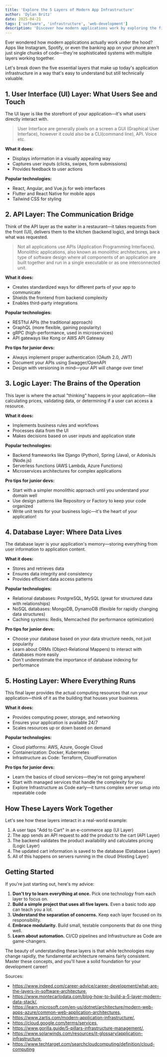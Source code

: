 ```yaml
---
title: 'Explore the 5 Layers of Modern App Infrastructure'
author: 'Dylan Britz'
date: 2025-04-21
tags: ['software', 'infrastructure', 'web-development']
description: 'Discover how modern applications work by exploring the five essential layers of app infrastructure, from UI to hosting.'
---
```


Ever wondered how modern applications actually work under the hood? Apps like Instagram, Spotify, or even the banking app on your phone aren't just single chunks of code—they're sophisticated systems with multiple layers working together.

Let's break down the five essential layers that make up today's application infrastructure in a way that's easy to understand but still technically valuable.

## 1. User Interface (UI) Layer: What Users See and Touch

The UI layer is like the storefront of your application—it's what users directly interact with.

> User Interface are generally pixels on a screen a GUI (Graphical User Interface), however it could also be a CLI(command line), API. Voice etc.

**What it does:**
- Displays information in a visually appealing way
- Captures user inputs (clicks, swipes, form submissions)
- Provides feedback to user actions

**Popular technologies:**
- React, Angular, and Vue.js for web interfaces
- Flutter and React Native for mobile apps
- Tailwind CSS for styling


## 2. API Layer: The Communication Bridge

Think of the API layer as the waiter in a restaurant—it takes requests from the front (UI), delivers them to the kitchen (backend logic), and brings back what was requested.

> Not all applications use APIs (Application Programming Interfaces). Monolithic applications, also known as monolithic architectures, are a type of software design where all components of an application are built together and run in a single executable or as one interconnected unit.


**What it does:**
- Creates standardized ways for different parts of your app to communicate
- Shields the frontend from backend complexity
- Enables third-party integrations

**Popular technologies:**
- RESTful APIs (the traditional approach)
- GraphQL (more flexible, gaining popularity)
- gRPC (high-performance, used in microservices)
- API gateways like Kong or AWS API Gateway

**Pro tips for junior devs:**
- Always implement proper authentication (OAuth 2.0, JWT)
- Document your APIs using Swagger/OpenAPI
- Design with versioning in mind—your API will change over time!

## 3. Logic Layer: The Brains of the Operation

This layer is where the actual "thinking" happens in your application—like calculating prices, validating data, or determining if a user can access a resource.

**What it does:**
- Implements business rules and workflows
- Processes data from the UI
- Makes decisions based on user inputs and application state

**Popular technologies:**
- Backend frameworks like Django (Python), Spring (Java), or AdonisJs (Node.js)
- Serverless functions (AWS Lambda, Azure Functions)
- Microservices architectures for complex applications

**Pro tips for junior devs:**
- Start with a simpler monolithic approach until you understand your domain well
- Use design patterns like Repository or Factory to keep your code organized
- Write unit tests for your business logic—it's the heart of your application!

## 4. Database Layer: Where Data Lives

The database layer is your application's memory—storing everything from user information to application content.

**What it does:**
- Stores and retrieves data
- Ensures data integrity and consistency
- Provides efficient data access patterns

**Popular technologies:**
- Relational databases: PostgreSQL, MySQL (great for structured data with relationships)
- NoSQL databases: MongoDB, DynamoDB (flexible for rapidly changing data structures)
- Caching systems: Redis, Memcached (for performance optimization)

**Pro tips for junior devs:**
- Choose your database based on your data structure needs, not just popularity
- Learn about ORMs (Object-Relational Mappers) to interact with databases more easily
- Don't underestimate the importance of database indexing for performance

## 5. Hosting Layer: Where Everything Runs

This final layer provides the actual computing resources that run your application—think of it as the building that houses your business.

**What it does:**
- Provides computing power, storage, and networking
- Ensures your application is available 24/7
- Scales resources up or down based on demand

**Popular technologies:**
- Cloud platforms: AWS, Azure, Google Cloud
- Containerization: Docker, Kubernetes
- Infrastructure as Code: Terraform, CloudFormation

**Pro tips for junior devs:**
- Learn the basics of cloud services—they're not going anywhere!
- Start with managed services that handle the complexity for you
- Explore Infrastructure as Code early—it turns complex server setup into repeatable code

## How These Layers Work Together

Let's see how these layers interact in a real-world example:

1. A user taps "Add to Cart" in an e-commerce app (UI Layer)
2. The app sends an API request to add the product to the cart (API Layer)
3. The backend validates the product availability and calculates pricing (Logic Layer)
4. The updated cart information is saved to the database (Database Layer)
5. All of this happens on servers running in the cloud (Hosting Layer)

## Getting Started

If you're just starting out, here's my advice:

1. **Don't try to learn everything at once.** Pick one technology from each layer to focus on.
2. **Build a simple project that uses all five layers.** Even a basic todo app can teach you a lot.
3. **Understand the separation of concerns.** Keep each layer focused on its responsibility.
4. **Embrace modularity.** Build small, testable components that do one thing well.
5. **Learn about automation.** CI/CD pipelines and Infrastructure as Code are game-changers.

The beauty of understanding these layers is that while technologies may change rapidly, the fundamental architecture remains fairly consistent. Master these concepts, and you'll have a solid foundation for your development career!

Sources:

- https://www.indeed.com/career-advice/career-development/what-are-the-layers-in-software-architecture,
- https://www.montecarlodata.com/blog-how-to-build-a-5-layer-modern-data-stack/,
- https://learn.microsoft.com/en-us/dotnet/architecture/modern-web-apps-azure/common-web-application-architectures,
- https://www.zartis.com/modern-application-infrastructure/,
- https://cloud.google.com/terms/services,
- https://www.gorilla.guide/5-pillars-infrastructure-management/,
- https://www.solarwinds.com/resources/it-glossary/application-infrastructure,
- https://www.techtarget.com/searchcloudcomputing/definition/cloud-computing